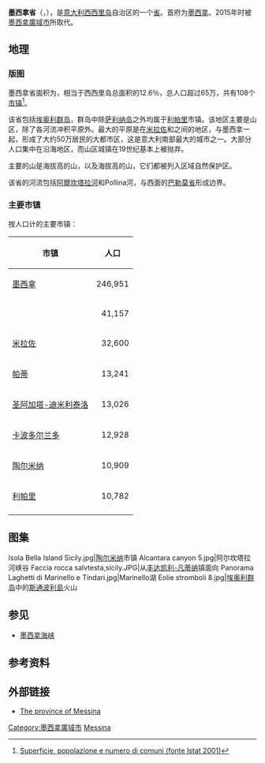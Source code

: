 {{noteTA
|1=zh-cn:墨西拿;zh-hk:墨西拿;zh-tw:美西納;
}}
{{Infobox settlement
| name                    = 墨西拿省
| native_name             = Provincia di Messina
| native_name_lang        = it
| settlement_type         = 前[[意大利省份列表|意大利省份]]
| image_skyline           = Giardini sunrise 1.JPG
| image_alt               = 
| image_caption           = 墨西拿省内的度假胜地[[贾尔迪尼-纳克索斯|贾尔迪尼-纳克索斯]]
| image_flag              = 
| flag_alt                = 
| image_shield            = 
| shield_alt              = 
| image_map               = Messina in Italy.svg
| map_alt                 = 
| map_caption             =  墨西拿省在意大利的位置
| coordinates             = 
| coordinates_footnotes   = 
| subdivision_type        = 国家
| subdivision_name        = {{flag|Italy}}
| subdivision_type1       = [[大区_(意大利)|大区]]
| subdivision_name1       = [[西西里岛|西西里大区]]
| established_title       = 
| established_date        = 
| seat_type               = 首府
| seat                    = [[墨西拿|墨西拿]]
| parts_type              = [[市镇_(意大利)|市镇]]
| parts_style             = para
| p1                      = 108
| government_footnotes    = 
| leader_party            = 
| leader_title            = 省长
| leader_name             = 
| unit_pref               = Metric
| area_footnotes          = 
| area_total_km2          = 3247
| elevation_footnotes     = 
| elevation_m             = 
| population_footnotes    = 
| population_total        = 651,921
| population_as_of        = 2011年12月
| population_density_km2  = auto
| timezone1               = [[欧洲中部时间|欧洲中部时间]]
| utc_offset1             = +1
| timezone1_DST           = [[欧洲中部夏令时间|欧洲中部夏令时间]]
| utc_offset1_DST         = +2
| postal_code_type        = 邮政编码
| postal_code             = 98000-98100
| area_code_type          = 电话区号
| area_code               = 090, 0941, 0942
| iso_code                = 
| registration_plate      = {{tsl|en|Italian car number plates||ME}}
| blank_name_sec1         = [[国家统计研究所_(意大利)|ISTAT]]
| blank_info_sec1         = 083
| website                 = 
| footnotes               = 
}}
'''墨西拿省'''（{{lang-it|Provincia di Messina}}，{{lang-scn|Pruvincia di Missina}}），是[[意大利|意大利]][[西西里岛|西西里岛]]自治区的一个[[意大利省份列表|省]]。首府为[[墨西拿|墨西拿]]。2015年时被[[墨西拿廣域市|墨西拿廣域市]]所取代。

==地理==
===版图===
墨西拿省面积为{{convert|3247|km2|mi2}}，相当于西西里岛总面积的12.6％，总人口超过65万，共有108个[[市镇_(意大利)|市镇]]<ref>[https://web.archive.org/web/20070807094512/http://www.upinet.it/indicatore.asp?id_statistiche=6 Superficie, popolazione e numero di comuni (fonte Istat 2001) ]</ref>。

该省包括[[埃奥利群岛|埃奥利群岛]]，群岛中除[[萨利纳岛|萨利纳岛]]之外均属于[[利帕里|利帕里]]市镇。该地区主要是山区，除了各河流冲积平原外。最大的平原是在[[米拉佐|米拉佐]]和{{le|巴切洛纳-波佐迪戈托|Barcellona Pozzo di Gotto}}之间的地区，与墨西拿一起，形成了大约50万居民的大都市区，这是意大利南部最大的城市之一。大部分人口集中在沿海地区，而山区城镇在19世纪基本上被抛弃。

主要的山是海拔{{convert|1300|m|ft}}高的{{tsl|en|Peloritani||Peloritani}}山，以及海拔{{convert|1900|m|ft}}高的{{tsl|en|Nebrodi||Nebrodi}}山，它们都被列入区域自然保护区。

该省的河流包括[[阿爾坎塔拉河|阿爾坎塔拉河]]和Pollina河，与西面的[[巴勒莫省|巴勒莫省]]形成边界。

===主要市镇===
按人口计的主要市镇：

{| class="wikitable"
!市镇
!人口
|-
|[[墨西拿|墨西拿]]
| align="right" |246,951
|-
|{{le|巴切洛纳-波佐迪戈托|Barcellona Pozzo di Gotto}}
| align="right" |41,157
|-
|[[米拉佐|米拉佐]]
| align="right" |32,600
|-
|[[帕蒂|帕蒂]]
| align="right" |13,241
|-
|[[圣阿加塔-迪米利泰洛|圣阿加塔-迪米利泰洛]]
| align="right" |13,026
|-
|[[卡波多尔兰多|卡波多尔兰多]]
| align="right" |12,928
|-
|[[陶尔米纳|陶尔米纳]]
| align="right" |10,909
|-
|[[利帕里|利帕里]]
| align="right" |10,782
|-
|}

== 图集 ==
<gallery mode="packed" heights="140px">
Isola Bella Island Sicily.jpg|[[陶尔米纳|陶尔米纳]]市镇
Alcantara canyon 5.jpg|阿尔坎塔拉河峡谷
Faccia rocca salvtesta,sicily.JPG|从[[丰达凯利-凡蒂纳|丰达凯利-凡蒂纳]]镇面向{{tsl|en|Rocca di Novara||Rocca Salvatesta}}
Panorama Laghetti di Marinello e Tindari.jpg|Marinello湖
Eolie stromboli 8.jpg|[[埃奥利群岛|埃奥利群岛]]中的[[斯通波利島|斯通波利島]]火山
</gallery>

==参见==
*[[墨西拿海峡|墨西拿海峡]]

==参考资料==
{{Reflist}}

==外部链接==
{{commons category|Province of Messina}}
* [http://sicilia.indettaglio.it/eng/provincie/me/provme.html The province of Messina] {{Wayback|url=http://sicilia.indettaglio.it/eng/provincie/me/provme.html |date=20110514115629 }} {{en}}

{{Authority control}}
[[Category:墨西拿廣域市|Category:墨西拿廣域市]]
[[Category:意大利省份|Messina]]